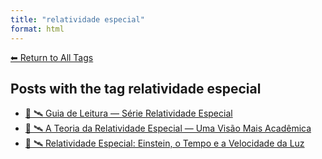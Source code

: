 ```yaml
---
title: "relatividade especial"
format: html
---
```


[⬅ Return to All Tags](../tags.qmd)

## Posts with the tag **relatividade especial**

- [🧭 🛰️ Guia de Leitura — Série Relatividade Especial](/posts/fisica/guia-relatividade-especial.html)
- [📘 🛰️ A Teoria da Relatividade Especial — Uma Visão Mais Acadêmica](/posts/fisica/relatividade-especial-academico.html)
- [📘 🛰️ Relatividade Especial: Einstein, o Tempo e a Velocidade da Luz](/posts/fisica/relatividade-especial.html)
